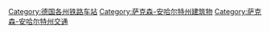 [[Category:德国各州铁路车站|Category:德国各州铁路车站]]
[[Category:萨克森-安哈尔特州建筑物|Category:萨克森-安哈尔特州建筑物]]
[[Category:萨克森-安哈尔特州交通|Category:萨克森-安哈尔特州交通]]